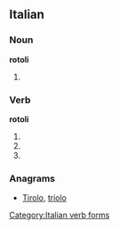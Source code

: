 ==Italian==

===Noun===
'''rotoli''' {{m}}

# {{plural of|[[rotolo]]|lang=Italian}}

===Verb===
'''rotoli'''

# {{form of|[[second-person|Second-person]] [[singular]] [[present tense]]|rotolare|lang=Italian}}
# {{form of|[[first-person|First-person]] singular, second-person singular and [[third-person]] singular [[present subjunctive]]|rotolare|lang=Italian}}
# {{form of|Third-person singular [[imperative]]|rotolare|lang=Italian}}

===Anagrams===
* [[Tirolo#Italian|Tirolo]], [[triolo#Italian|triolo]]
[[Category:Italian verb forms]]